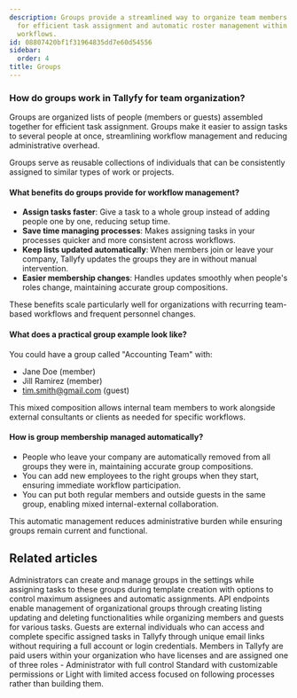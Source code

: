 ```yaml
---
description: Groups provide a streamlined way to organize team members and guests
  for efficient task assignment and automatic roster management within organizational
  workflows.
id: 08807420bf1f31964835dd7e60d54556
sidebar:
  order: 4
title: Groups
---
```


### How do groups work in Tallyfy for team organization?

Groups are organized lists of people (members or guests) assembled together for efficient task assignment. Groups make it easier to assign tasks to several people at once, streamlining workflow management and reducing administrative overhead.

Groups serve as reusable collections of individuals that can be consistently assigned to similar types of work or projects.

#### What benefits do groups provide for workflow management?

- **Assign tasks faster**: Give a task to a whole group instead of adding people one by one, reducing setup time.
- **Save time managing processes**: Makes assigning tasks in your processes quicker and more consistent across workflows.
- **Keep lists updated automatically**: When members join or leave your company, Tallyfy updates the groups they are in without manual intervention.
- **Easier membership changes**: Handles updates smoothly when people's roles change, maintaining accurate group compositions.

These benefits scale particularly well for organizations with recurring team-based workflows and frequent personnel changes.

#### What does a practical group example look like?

You could have a group called "Accounting Team" with:
- Jane Doe (member)
- Jill Ramirez (member) 
- tim.smith@gmail.com (guest)

This mixed composition allows internal team members to work alongside external consultants or clients as needed for specific workflows.

#### How is group membership managed automatically?

- People who leave your company are automatically removed from all groups they were in, maintaining accurate group compositions.
- You can add new employees to the right groups when they start, ensuring immediate workflow participation.
- You can put both regular members and outside guests in the same group, enabling mixed internal-external collaboration.

This automatic management reduces administrative burden while ensuring groups remain current and functional.


<PageTree />


## Related articles
<CardGrid>
<LinkTitleCard header="<b>Groups > Create and assign groups</b>" href="/products/pro/documenting/groups/how-to-manage-groups-and-assign-tasks-in-tallyfy/" > Administrators can create and manage groups in the settings while assigning tasks to these groups during template creation with options to control maximum assignees and automatic assignments. </LinkTitleCard>
<LinkTitleCard header="<b>Code Samples > Managing groups</b>" href="/products/pro/integrations/open-api/code-samples/groups/" > API endpoints enable management of organizational groups through creating listing updating and deleting functionalities while organizing members and guests for various tasks. </LinkTitleCard>
<LinkTitleCard header="<b>Documenting > Guests</b>" href="/products/pro/documenting/guests/" > Guests are external individuals who can access and complete specific assigned tasks in Tallyfy through unique email links without requiring a full account or login credentials. </LinkTitleCard>
<LinkTitleCard header="<b>Documenting > Members</b>" href="/products/pro/documenting/members/" > Members in Tallyfy are paid users within your organization who have licenses and are assigned one of three roles - Administrator with full control Standard with customizable permissions or Light with limited access focused on following processes rather than building them. </LinkTitleCard>
</CardGrid>